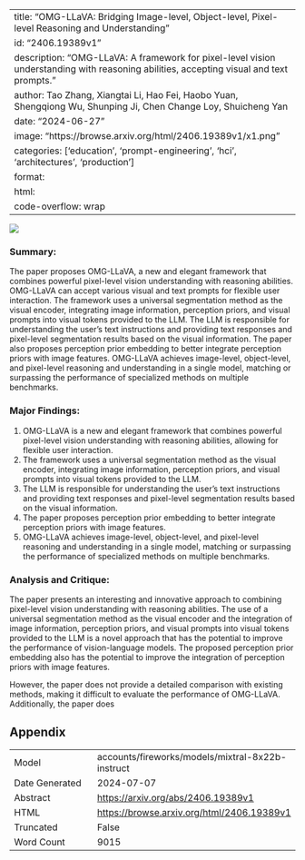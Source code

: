 
---
title: "OMG-LLaVA: Bridging Image-level, Object-level, Pixel-level Reasoning and Understanding"
id: "2406.19389v1"
description: "OMG-LLaVA: A framework for pixel-level vision understanding with reasoning abilities, accepting visual and text prompts."
author: Tao Zhang, Xiangtai Li, Hao Fei, Haobo Yuan, Shengqiong Wu, Shunping Ji, Chen Change Loy, Shuicheng Yan
date: "2024-06-27"
image: "https://browse.arxiv.org/html/2406.19389v1/x1.png"
categories: ['education', 'prompt-engineering', 'hci', 'architectures', 'production']
format:
  html:
    code-overflow: wrap
---

![](https://browse.arxiv.org/html/2406.19389v1/x1.png)

### Summary:

The paper proposes OMG-LLaVA, a new and elegant framework that combines powerful pixel-level vision understanding with reasoning abilities. OMG-LLaVA can accept various visual and text prompts for flexible user interaction. The framework uses a universal segmentation method as the visual encoder, integrating image information, perception priors, and visual prompts into visual tokens provided to the LLM. The LLM is responsible for understanding the user’s text instructions and providing text responses and pixel-level segmentation results based on the visual information. The paper also proposes perception prior embedding to better integrate perception priors with image features. OMG-LLaVA achieves image-level, object-level, and pixel-level reasoning and understanding in a single model, matching or surpassing the performance of specialized methods on multiple benchmarks.

### Major Findings:

1. OMG-LLaVA is a new and elegant framework that combines powerful pixel-level vision understanding with reasoning abilities, allowing for flexible user interaction.
2. The framework uses a universal segmentation method as the visual encoder, integrating image information, perception priors, and visual prompts into visual tokens provided to the LLM.
3. The LLM is responsible for understanding the user’s text instructions and providing text responses and pixel-level segmentation results based on the visual information.
4. The paper proposes perception prior embedding to better integrate perception priors with image features.
5. OMG-LLaVA achieves image-level, object-level, and pixel-level reasoning and understanding in a single model, matching or surpassing the performance of specialized methods on multiple benchmarks.

### Analysis and Critique:

The paper presents an interesting and innovative approach to combining pixel-level vision understanding with reasoning abilities. The use of a universal segmentation method as the visual encoder and the integration of image information, perception priors, and visual prompts into visual tokens provided to the LLM is a novel approach that has the potential to improve the performance of vision-language models. The proposed perception prior embedding also has the potential to improve the integration of perception priors with image features.

However, the paper does not provide a detailed comparison with existing methods, making it difficult to evaluate the performance of OMG-LLaVA. Additionally, the paper does

## Appendix

|          |          |
|----------|----------|
| Model     | accounts/fireworks/models/mixtral-8x22b-instruct       |
| Date Generated     | 2024-07-07       |
| Abstract | [https://arxiv.org/abs/2406.19389v1](https://arxiv.org/abs/2406.19389v1)        |
| HTML     | [https://browse.arxiv.org/html/2406.19389v1](https://browse.arxiv.org/html/2406.19389v1)       |
| Truncated       | False       |
| Word Count       | 9015       |